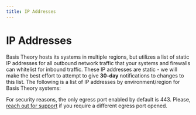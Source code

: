 ```yaml
---
title: IP Addresses
---
```



# IP Addresses

Basis Theory hosts its systems in multiple regions, but utilizes a list of static IP addresses for all outbound network traffic that your systems and firewalls can whitelist for inbound traffic.
These IP addresses are static - we will make the best effort to attempt to give **30-day** notifications to changes to this list.
The following is a list of IP addresses by environment/region for Basis Theory systems:

<IpList />

<Alert>For security reasons, the only egress port enabled by default is 443. Please, [reach out for support](https://basistheory.com/contact?how_can_we_help_=Egress%20port%20request%0ATarget%20URL%3A%20%0AService%20Name%3A) if you require a different egress port opened.</Alert>
